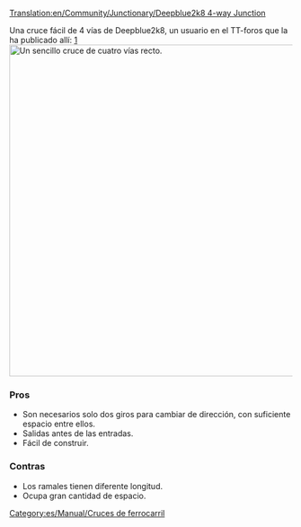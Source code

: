 [[Translation:en/Community/Junctionary/Deepblue2k8 4-way Junction]]

{{es/Community/Junctionary/Menú de Cruces}}
Una cruce fácil de 4 vías de Deepblue2k8, un usuario en el TT-foros que la ha publicado allí: [http://www.tt-forums.net/viewtopic.php?p=726035#p726035]
[[File:en/Community/Junctionary/Deepblue2k8 4-way junction.png|none|thumb|590px|Un sencillo cruce de cuatro vías recto.]]

===Pros===
* Son necesarios solo dos giros para cambiar de dirección, con suficiente espacio entre ellos.
* Salidas antes de las entradas.
* Fácil de construir.

===Contras===
* Los ramales tienen diferente longitud.
* Ocupa gran cantidad de espacio.

[[Category:es/Manual/Cruces de ferrocarril]]